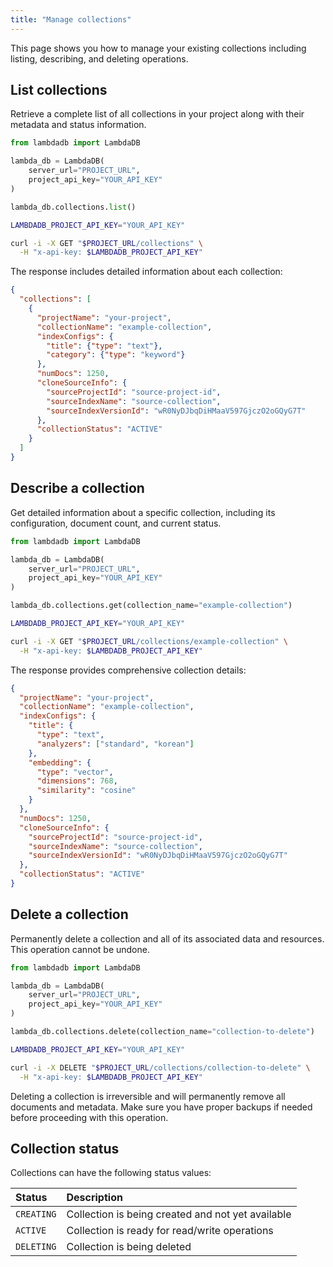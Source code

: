 ```yaml
---
title: "Manage collections"
---
```


This page shows you how to manage your existing collections including listing, describing, and deleting operations.

## List collections

Retrieve a complete list of all collections in your project along with their metadata and status information.

<CodeGroup>

```python Python
from lambdadb import LambdaDB

lambda_db = LambdaDB(
    server_url="PROJECT_URL",
    project_api_key="YOUR_API_KEY"
)

lambda_db.collections.list()
```

```bash cURL
LAMBDADB_PROJECT_API_KEY="YOUR_API_KEY"

curl -i -X GET "$PROJECT_URL/collections" \
  -H "x-api-key: $LAMBDADB_PROJECT_API_KEY"
```

</CodeGroup>

The response includes detailed information about each collection:

```json
{
  "collections": [
    {
      "projectName": "your-project",
      "collectionName": "example-collection",
      "indexConfigs": {
        "title": {"type": "text"},
        "category": {"type": "keyword"}
      },
      "numDocs": 1250,
      "cloneSourceInfo": {
        "sourceProjectId": "source-project-id",
        "sourceIndexName": "source-collection",
        "sourceIndexVersionId": "wR0NyDJbqDiHMaaV597GjczO2oGQyG7T"
      },
      "collectionStatus": "ACTIVE"
    }
  ]
}
```

## Describe a collection

Get detailed information about a specific collection, including its configuration, document count, and current status.

<CodeGroup>

```python Python
from lambdadb import LambdaDB

lambda_db = LambdaDB(
    server_url="PROJECT_URL",
    project_api_key="YOUR_API_KEY"
)

lambda_db.collections.get(collection_name="example-collection")
```

```bash cURL
LAMBDADB_PROJECT_API_KEY="YOUR_API_KEY"

curl -i -X GET "$PROJECT_URL/collections/example-collection" \
  -H "x-api-key: $LAMBDADB_PROJECT_API_KEY"
```

</CodeGroup>

The response provides comprehensive collection details:

```json
{
  "projectName": "your-project",
  "collectionName": "example-collection",
  "indexConfigs": {
    "title": {
      "type": "text",
      "analyzers": ["standard", "korean"]
    },
    "embedding": {
      "type": "vector",
      "dimensions": 768,
      "similarity": "cosine"
    }
  },
  "numDocs": 1250,
  "cloneSourceInfo": {
    "sourceProjectId": "source-project-id",
    "sourceIndexName": "source-collection",
    "sourceIndexVersionId": "wR0NyDJbqDiHMaaV597GjczO2oGQyG7T"
  },
  "collectionStatus": "ACTIVE"
}
```

## Delete a collection

Permanently delete a collection and all of its associated data and resources. This operation cannot be undone.

<CodeGroup>

```python Python
from lambdadb import LambdaDB

lambda_db = LambdaDB(
    server_url="PROJECT_URL",
    project_api_key="YOUR_API_KEY"
)

lambda_db.collections.delete(collection_name="collection-to-delete")
```

```bash cURL
LAMBDADB_PROJECT_API_KEY="YOUR_API_KEY"

curl -i -X DELETE "$PROJECT_URL/collections/collection-to-delete" \
  -H "x-api-key: $LAMBDADB_PROJECT_API_KEY"
```

</CodeGroup>

<Warning>
Deleting a collection is irreversible and will permanently remove all documents and metadata. Make sure you have proper backups if needed before proceeding with this operation.
</Warning>

## Collection status

Collections can have the following status values:

| Status     | Description |
|:-----------|:------------|
| `CREATING` | Collection is being created and not yet available |
| `ACTIVE`   | Collection is ready for read/write operations |
| `DELETING` | Collection is being deleted |